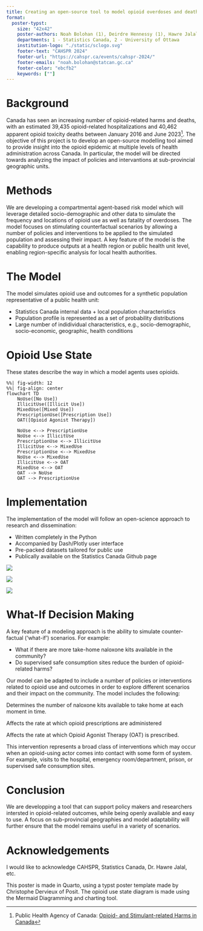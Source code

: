 ```yaml
---
title: Creating an open-source tool to model opioid overdoses and deaths
format:
  poster-typst: 
    size: "42x42"
    poster-authors: Noah Bolohan (1), Deirdre Hennessy (1), Hawre Jalal (2)
    departments: 1 - Statistics Canada, 2 - University of Ottawa
    institution-logo: "./static/sclogo.svg"
    footer-text: "CAHSPR 2024"
    footer-url: "https://cahspr.ca/events/cahspr-2024/"
    footer-emails: "noah.bolohan@statcan.gc.ca"
    footer-color: "ebcfb2"
    keywords: [""]
---
```


# Background

Canada has seen an increasing number of opioid-related harms and deaths, with an estimated 39,435 opioid-related hospitalizations and 40,462 apparent opioid toxicity deaths between January 2016 and June 2023[^1]. The objective of this project is to develop an open-source modelling tool aimed to provide insight into the opioid epidemic at multiple levels of health administration across Canada. In particular, the model will be directed towards analyzing the impact of policies and intervantions at sub-provincial geographic units.

[^1]: Public Health Agency of Canada: [Opioid- and Stimulant-related Harms in Canada](https://health-infobase.canada.ca/substance-related-harms/opioid-stimulants/)

# Methods

We are developing a compartmental agent-based risk model which will leverage detailed socio-demographic and other data to simulate the frequency and locations of opioid use as well as fatality of overdoses. The model focuses on stimulating counterfactual scenarios by allowing a number of policies and interventions to be applied to the simulated population and assessing their impact. A key feature of the model is the capability to produce outputs at a health region or public health unit level, enabling region-specific analysis for local health authorities.

```{=typst}
#v(1700pt)
```

# The Model

The model simulates opioid use and outcomes for a synthetic population representative of a public health unit:

+ Statistics Canada internal data + local population characteristics
+ Population profile is represented as a set of probability distributions
+ Large number of indidividual characteristics, e.g.,  socio-demographic, socio-economic, geographic, health conditions

# Opioid Use State

These states describe the way in which a model agents uses opioids.
```mermaid
%%| fig-width: 12
%%| fig-align: center
flowchart TD
    NoUse([No Use])
    IllicitUse([Illicit Use])
    MixedUse([Mixed Use])
    PrescriptionUse([Prescription Use])
    OAT([Opioid Agonist Therapy])

    NoUse <--> PrescriptionUse
    NoUse <--> IllicitUse
    PrescriptionUse <--> IllicitUse
    IllicitUse <--> MixedUse
    PrescriptionUse <--> MixedUse
    NoUse <--> MixedUse
    IllicitUse <--> OAT
    MixedUse <--> OAT
    OAT --> NoUse
    OAT --> PrescriptionUse
```

```{=typst}
#box(height: 400pt,
 columns(2)[

= Locations

These states include the location in which the agent is currently using opioids:

+ Housing status
+ Hospital
+ Prison
+ Safe site
+ Other

= Events

Certain events may impact on opioid-related outcomes, on a personal or global level:

+ Supply contamination
+ Injuries
+ Social assitance cheques
+ Overdoses
+ Compartment changes
]
)
```

# Implementation

The implementation of the model will follow an open-science approach to research and dissemination:

+ Written completely in the Python
+ Accompanied by Dash/Plotly user interface
+ Pre-packed datasets tailored for public use
+ Publically available on the Statistics Canada Github page

::: {layout="[[20,50,20,-10]]"}
![](./static/python_logo.png)

![](./static/plotly_logo.png)

![](./static/github_logo.png)
:::

# What-If Decision Making

A key feature of a modeling approach is the ability to simulate counter-factual ('what-if') scenarios. For example:

+ What if there are more take-home naloxone kits available in the community?
+ Do supervised safe consumption sites reduce the burden of opioid-related harms?

Our model can be adapted to include a number of policies or interventions related to opioid use and outcomes in order to explore different scenarios and their impact on the community. The model includes the following:

:::{.callout-note title="Take-home naloxone kit availability"}

Determines the number of naloxone kits available to take home at each moment in time.
:::

:::{.callout-note title="Opioid prescription alteration"}

Affects the rate at which opioid prescriptions are administered
:::

:::{.callout-note title="OAT prescription alteration"}

Affects the rate at which Opioid Agonist Therapy (OAT) is prescribed.
:::

:::{.callout-note title="Point-of-contact interventions"}

This intervention represents a broad class of interventions which may occur when an opioid-using actor comes into contact with some form of system. For example, visits to the hospital, emergency room/department, prison, or supervised safe consumption sites.
:::

# Conclusion

We are developping a tool that can support policy makers and researchers intersted in opioid-related outcomes, while being openly available and easy to use. A focus on sub-provincial geographies and model adaptability will further ensure that the model remains useful in a variety of scenarios.

# Acknowledgements

I would like to acknowledge CAHSPR, Statistics Canada, Dr. Hawre Jalal, etc.

```{=typst}
#v(30pt)
```

This poster is made in Quarto, using a typst poster template made by Christophe Dervieux of Posit. The opioid use state diagram is made using the Mermaid Diagramming and charting tool.